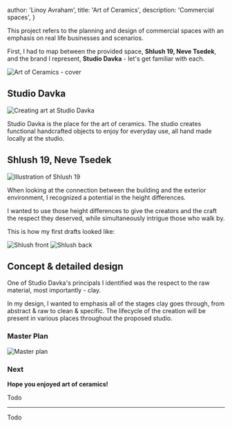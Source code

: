 

  author: 'Linoy Avraham',
  title: 'Art of Ceramics',
  description: 'Commercial spaces',
}


This project refers to the planning and design of commercial spaces with an emphasis on real life businesses and scenarios.

First, I had to map between the provided space, <b>Shlush 19, Neve Tsedek</b>, and the brand I represent, <b>Studio Davka</b> - let's get familiar with each.

<Image src={intro} alt="Art of Ceramics - cover"/>

## Studio Davka

<Image src={studioDavka1} alt="Creating art at Studio Davka" />

Studio Davka is the place for the art of ceramics.
The studio creates functional handcrafted objects to enjoy for everyday use, all hand made locally at the studio.

## Shlush 19, Neve Tsedek

<Image src={shlush1} alt="Illustration of Shlush 19" />

When looking at the connection between the building and the exterior environment, I recognized a potential in the height differences.

I wanted to use those height differences to give the creators and the craft the respect they deserved, while simultaneously intrigue those who walk by.

This is how my first drafts looked like:

<Image src={shlushFront} alt="Shlush front" />
<Image src={shlushBack} alt="Shlush back" />

## Concept & detailed design

One of Studio Davka's principals I identified was the respect to the raw material, most importantly - clay.

In my design, I wanted to emphasis all of the stages clay goes through, from abstract & raw to clean & specific. The lifecycle of the creation will be present in various places throughout the proposed studio.

### Master Plan

<Image src={masterPlan} alt="Master plan" />

### Next


**Hope you enjoyed art of ceramics!**

Todo

---

Todo